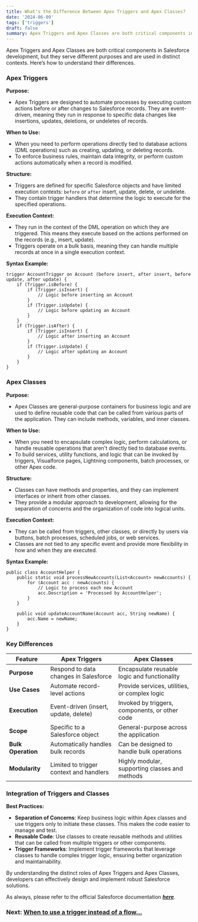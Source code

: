 ```yaml
---
title: What's the Difference Between Apex Triggers and Apex Classes?
date: '2024-06-09'
tags: ['triggers']
draft: false
summary: Apex Triggers and Apex Classes are both critical components in Salesforce development, but they serve different purposes and are used in distinct contexts. Here’s how to understand their differences.
---
```


Apex Triggers and Apex Classes are both critical components in Salesforce development, but they serve different purposes and are used in distinct contexts. Here’s how to understand their differences.

### Apex Triggers

**Purpose:**

- Apex Triggers are designed to automate processes by executing custom actions before or after changes to Salesforce records. They are event-driven, meaning they run in response to specific data changes like insertions, updates, deletions, or undeletes of records.

**When to Use:**

- When you need to perform operations directly tied to database actions (DML operations) such as creating, updating, or deleting records.
- To enforce business rules, maintain data integrity, or perform custom actions automatically when a record is modified.

**Structure:**

- Triggers are defined for specific Salesforce objects and have limited execution contexts: `before` or `after` insert, update, delete, or undelete.
- They contain trigger handlers that determine the logic to execute for the specified operations.

**Execution Context:**

- They run in the context of the DML operation on which they are triggered. This means they execute based on the actions performed on the records (e.g., insert, update).
- Triggers operate on a bulk basis, meaning they can handle multiple records at once in a single execution context.

**Syntax Example:**

```apex
trigger AccountTrigger on Account (before insert, after insert, before update, after update) {
    if (Trigger.isBefore) {
        if (Trigger.isInsert) {
            // Logic before inserting an Account
        }
        if (Trigger.isUpdate) {
            // Logic before updating an Account
        }
    }
    if (Trigger.isAfter) {
        if (Trigger.isInsert) {
            // Logic after inserting an Account
        }
        if (Trigger.isUpdate) {
            // Logic after updating an Account
        }
    }
}
```

### Apex Classes

**Purpose:**

- Apex Classes are general-purpose containers for business logic and are used to define reusable code that can be called from various parts of the application. They can include methods, variables, and inner classes.

**When to Use:**

- When you need to encapsulate complex logic, perform calculations, or handle reusable operations that aren't directly tied to database events.
- To build services, utility functions, and logic that can be invoked by triggers, Visualforce pages, Lightning components, batch processes, or other Apex code.

**Structure:**

- Classes can have methods and properties, and they can implement interfaces or inherit from other classes.
- They provide a modular approach to development, allowing for the separation of concerns and the organization of code into logical units.

**Execution Context:**

- They can be called from triggers, other classes, or directly by users via buttons, batch processes, scheduled jobs, or web services.
- Classes are not tied to any specific event and provide more flexibility in how and when they are executed.

**Syntax Example:**

```apex
public class AccountHelper {
    public static void processNewAccounts(List<Account> newAccounts) {
        for (Account acc : newAccounts) {
            // Logic to process each new Account
            acc.Description = 'Processed by AccountHelper';
        }
    }

    public void updateAccountName(Account acc, String newName) {
        acc.Name = newName;
    }
}
```

### Key Differences

| Feature            | Apex Triggers                           | Apex Classes                                   |
| ------------------ | --------------------------------------- | ---------------------------------------------- |
| **Purpose**        | Respond to data changes in Salesforce   | Encapsulate reusable logic and functionality   |
| **Use Cases**      | Automate record-level actions           | Provide services, utilities, or complex logic  |
| **Execution**      | Event-driven (insert, update, delete)   | Invoked by triggers, components, or other code |
| **Scope**          | Specific to a Salesforce object         | General-purpose across the application         |
| **Bulk Operation** | Automatically handles bulk records      | Can be designed to handle bulk operations      |
| **Modularity**     | Limited to trigger context and handlers | Highly modular, supporting classes and methods |

### Integration of Triggers and Classes

**Best Practices:**

- **Separation of Concerns**: Keep business logic within Apex classes and use triggers only to initiate these classes. This makes the code easier to manage and test.
- **Reusable Code**: Use classes to create reusable methods and utilities that can be called from multiple triggers or other components.
- **Trigger Frameworks**: Implement trigger frameworks that leverage classes to handle complex trigger logic, ensuring better organization and maintainability.

By understanding the distinct roles of Apex Triggers and Apex Classes, developers can effectively design and implement robust Salesforce solutions.

As always, please refer to the official Salesforce documentation **_[here](https://developer.salesforce.com/docs/atlas.en-us.apexcode.meta/apexcode/apex_triggers.htm)_**.

### Next: [When to use a trigger instead of a flow...](/blog/when-to-use-a-trigger-instead-of-a-flow)
